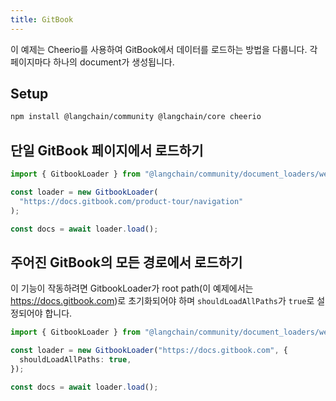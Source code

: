 ```yaml
---
title: GitBook
---
```


이 예제는 Cheerio를 사용하여 GitBook에서 데이터를 로드하는 방법을 다룹니다. 각 페이지마다 하나의 document가 생성됩니다.

## Setup

```bash npm
npm install @langchain/community @langchain/core cheerio
```
## 단일 GitBook 페이지에서 로드하기

```typescript
import { GitbookLoader } from "@langchain/community/document_loaders/web/gitbook";

const loader = new GitbookLoader(
  "https://docs.gitbook.com/product-tour/navigation"
);

const docs = await loader.load();
```
## 주어진 GitBook의 모든 경로에서 로드하기

이 기능이 작동하려면 GitbookLoader가 root path(이 예제에서는 https://docs.gitbook.com)로 초기화되어야 하며 `shouldLoadAllPaths`가 `true`로 설정되어야 합니다.

```typescript
import { GitbookLoader } from "@langchain/community/document_loaders/web/gitbook";

const loader = new GitbookLoader("https://docs.gitbook.com", {
  shouldLoadAllPaths: true,
});

const docs = await loader.load();
```